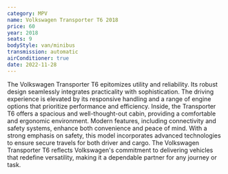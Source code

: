 ```yaml
---
category: MPV
name: Volkswagen Transporter T6 2018
price: 60
year: 2018
seats: 9
bodyStyle: van/minibus
transmission: automatic
airConditioner: true
date: 2022-11-28
---
```

The Volkswagen Transporter T6 epitomizes utility and reliability. Its robust design seamlessly integrates practicality with sophistication. The driving experience is elevated by its responsive handling and a range of engine options that prioritize performance and efficiency. Inside, the Transporter T6 offers a spacious and well-thought-out cabin, providing a comfortable and ergonomic environment. Modern features, including connectivity and safety systems, enhance both convenience and peace of mind. With a strong emphasis on safety, this model incorporates advanced technologies to ensure secure travels for both driver and cargo. The Volkswagen Transporter T6 reflects Volkswagen's commitment to delivering vehicles that redefine versatility, making it a dependable partner for any journey or task.
